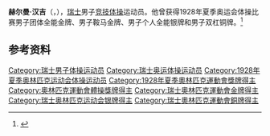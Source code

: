 {{NoteTA|G1=Sports}}
'''赫尔曼·汉吉'''（{{lang-de|Hermann Hänggi}}，{{bd|1894年|10月15日|1978年|11月21日}}），[[瑞士|瑞士]]男子[[竞技体操|竞技体操]]运动员。他曾获得1928年夏季奥运会体操比赛男子团体全能金牌、男子鞍马金牌、男子个人全能银牌和男子双杠铜牌。<ref>{{Cite web|title=Hermann HANGGI|url=https://www.olympic.org/hermann-hanggi|accessdate=2021-03-21|work=International Olympic Committee|archive-date=2017-03-25|archive-url=https://web.archive.org/web/20170325010607/https://www.olympic.org/hermann-hanggi|dead-url=no}}</ref>

== 参考资料 ==
{{reflist}}

{{奥林匹克运动会男子鞍马冠军}}
{{奥林匹克运动会体操比赛男子团体全能冠军|1928}}

{{Authority control}}
{{DEFAULTSORT:Hänggi, Hermann}}
[[Category:瑞士男子体操运动员|Category:瑞士男子体操运动员]]
[[Category:瑞士奥运体操运动员|Category:瑞士奥运体操运动员]]
[[Category:1928年夏季奥林匹克运动会体操运动员|Category:1928年夏季奥林匹克运动会体操运动员]]
[[Category:1928年夏季奧林匹克運動會獎牌得主|Category:1928年夏季奧林匹克運動會獎牌得主]]
[[Category:奧林匹克運動會體操獎牌得主|Category:奧林匹克運動會體操獎牌得主]]
[[Category:瑞士奧林匹克運動會金牌得主|Category:瑞士奧林匹克運動會金牌得主]]
[[Category:瑞士奥林匹克运动会银牌得主|Category:瑞士奥林匹克运动会银牌得主]]
[[Category:瑞士奧林匹克運動會銅牌得主|Category:瑞士奧林匹克運動會銅牌得主]]